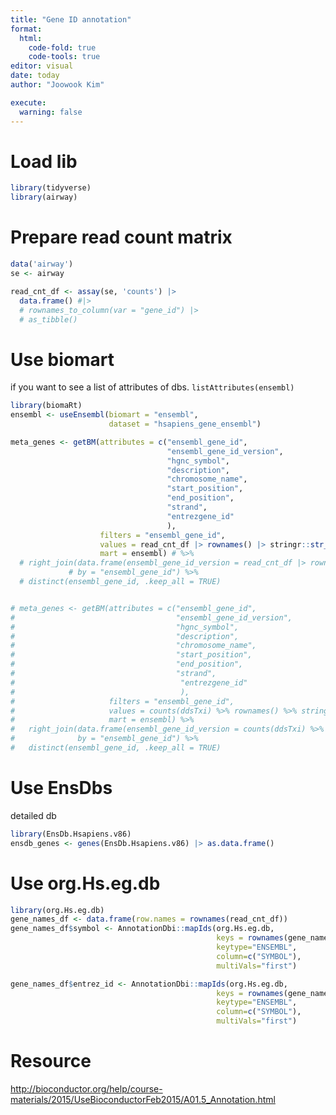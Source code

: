 ```yaml
---
title: "Gene ID annotation"
format:
  html:
    code-fold: true
    code-tools: true
editor: visual
date: today
author: "Joowook Kim"

execute:
  warning: false
---
```


# Load lib

```r
library(tidyverse)
library(airway)
```

# Prepare read count matrix

```r
data('airway')
se <- airway

read_cnt_df <- assay(se, 'counts') |> 
  data.frame() #|>
  # rownames_to_column(var = "gene_id") |>
  # as_tibble()
```

# Use biomart

if you want to see a list of attributes of dbs. `listAttributes(ensembl)`

```r
library(biomaRt)
ensembl <- useEnsembl(biomart = "ensembl",
                      dataset = "hsapiens_gene_ensembl")

meta_genes <- getBM(attributes = c("ensembl_gene_id",
                                   "ensembl_gene_id_version",
                                   "hgnc_symbol",
                                   "description",
                                   "chromosome_name",
                                   "start_position",
                                   "end_position",
                                   "strand",
                                   "entrezgene_id"
                                   ),
                    filters = "ensembl_gene_id",
                    values = read_cnt_df |> rownames() |> stringr::str_replace("\\.[0-9]*", ""),
                    mart = ensembl) # %>%
  # right_join(data.frame(ensembl_gene_id_version = read_cnt_df |> rownames() |> stringr::str_replace("\\.[0-9]*", "")),
             # by = "ensembl_gene_id") %>%
  # distinct(ensembl_gene_id, .keep_all = TRUE)


# meta_genes <- getBM(attributes = c("ensembl_gene_id",
#                                    "ensembl_gene_id_version",
#                                    "hgnc_symbol",
#                                    "description",
#                                    "chromosome_name",
#                                    "start_position",
#                                    "end_position",
#                                    "strand",
#                                     "entrezgene_id"
#                                     ),
#                     filters = "ensembl_gene_id",
#                     values = counts(ddsTxi) %>% rownames() %>% stringr::str_replace("\\.[0-9]*", ""),
#                     mart = ensembl) %>%
#   right_join(data.frame(ensembl_gene_id_version = counts(ddsTxi) %>% rownames() %>% stringr::str_replace("\\.[0-9]*", "")),
#              by = "ensembl_gene_id") %>%
#   distinct(ensembl_gene_id, .keep_all = TRUE)
```

# Use EnsDbs

detailed db

```r
library(EnsDb.Hsapiens.v86) 
ensdb_genes <- genes(EnsDb.Hsapiens.v86) |> as.data.frame()
```

# Use org.Hs.eg.db

```r
library(org.Hs.eg.db)
gene_names_df <- data.frame(row.names = rownames(read_cnt_df))
gene_names_df$symbol <- AnnotationDbi::mapIds(org.Hs.eg.db, 
                                              keys = rownames(gene_names_df), 
                                              keytype="ENSEMBL", 
                                              column=c("SYMBOL"),
                                              multiVals="first")

gene_names_df$entrez_id <- AnnotationDbi::mapIds(org.Hs.eg.db, 
                                              keys = rownames(gene_names_df), 
                                              keytype="ENSEMBL", 
                                              column=c("SYMBOL"),
                                              multiVals="first")
```

# Resource

<http://bioconductor.org/help/course-materials/2015/UseBioconductorFeb2015/A01.5_Annotation.html>
